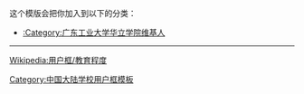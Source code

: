 {{Userbox
  |border-c = #F58220
  |border-s = 1
  |id-c     = #FFFFFF
  |id-s     = 16
  |id-fc    = #F58220
  |info-c   = #0072BC
  |info-s   = 10
  |info-fc  = #FFFFFF
  |id       =华立
  |info     = 这个用户是<span class="org">'''[[广东工业大学]][[华立学院]]'''</span>的学生、校友或教职人员。
}}
[[Category:广东工业大学华立学院维基人|{{PAGENAME}}]]
<noinclude>
<div style="clear:both">
这个模版会把你加入到以下的分类：
*[[:Category:广东工业大学华立学院维基人]]
----

[[Wikipedia:用户框/教育程度]]</div>
{{UF-hcard-part}}
[[Category:中国大陆学校用户框模板]]
</noinclude>